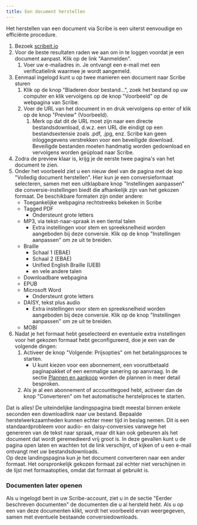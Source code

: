 ```yaml
---
title: Een document herstellen
---
```



Het herstellen van een document via Scribe is een uiterst eenvoudige en efficiënte procedure.
1. Bezoek [scribeit.io](https://scribeit.io)
1. Voor de beste resultaten raden we aan om in te loggen voordat je een document aanpast. Klik op de link "Aanmelden".
    1. Voer uw e-mailadres in. Je ontvangt een e-mail met een verificatielink waarmee je wordt aangemeld.
1. Eenmaal ingelogd kunt u op twee manieren een document naar Scribe sturen
    1. Klik op de knop "Bladeren door bestand...", zoek het bestand op uw computer en klik vervolgens op de knop "Voorbeeld" op de webpagina van Scribe.
    1. Voer de URL van het document in en druk vervolgens op enter of klik op de knop "Preview" (Voorbeeld).
        1. Merk op dat dit de URL moet zijn naar een directe bestandsdownload, d.w.z. een URL die eindigt op een bestandsextensie zoals .pdf, .jpg, enz. Scribe kan geen inloggegevens verstrekken voor een beveiligde download. Beveiligde bestanden moeten handmatig worden gedownload en vervolgens worden geüpload naar Scribe.
1. Zodra de preview klaar is, krijg je de eerste twee pagina's van het document te zien.
1. Onder het voorbeeld ziet u een nieuw deel van de pagina met de kop "Volledig document herstellen". Hier kun je een conversieformaat selecteren, samen met een uitklapbare knop "Instellingen aanpassen" die conversie-instellingen biedt die afhankelijk zijn van het gekozen formaat. De beschikbare formaten zijn onder andere:
    * Toegankelijke webpagina rechtstreeks bekeken in Scribe
    * Tagged PDF
        * Ondersteunt grote letters
    * MP3, via tekst-naar-spraak in een tiental talen
        * Extra instellingen voor stem en spreeksnelheid worden aangeboden bij deze conversie. Klik op de knop "Instellingen aanpassen" om ze uit te breiden.
    * Braille
        * Schaal 1 (EBAE)
        * Schaal 2 (EBAE)
        * Unified English Braille (UEB)
        * en vele andere talen
    * Downloadbare webpagina
    * EPUB
    * Microsoft Word
        * Ondersteunt grote letters
    * DAISY, tekst plus audio
        * Extra instellingen voor stem en spreeksnelheid worden aangeboden bij deze conversie. Klik op de knop "Instellingen aanpassen" om ze uit te breiden.
    * MOBI
1. Nadat je het formaat hebt geselecteerd en eventuele extra instellingen voor het gekozen formaat hebt geconfigureerd, doe je een van de volgende dingen:
    1. Activeer de knop "Volgende: Prijsopties" om het betalingsproces te starten.
        * U kunt kiezen voor een abonnement, een vooruitbetaald paginapakket of een eenmalige sanering op aanvraag. In de sectie [Plannen en aankoop](./plannen) worden de plannen in meer detail besproken.
    1. Als je al een abonnement of accounttegoed hebt, activeer dan de knop "Converteren" om het automatische herstelproces te starten. 

Dat is alles! De uiteindelijke landingspagina biedt meestal binnen enkele seconden een downloadlink naar uw bestand. Bepaalde herstelwerkzaamheden kunnen echter meer tijd in beslag nemen. Dit is een standaardprobleem voor audio- en daisy-conversies vanwege het genereren van de tekst naar spraak, maar dit kan ook gebeuren als het document dat wordt geremedieerd vrij groot is. In deze gevallen kunt u de pagina open laten en wachten tot de link verschijnt, of kijken of u een e-mail ontvangt met uw bestandsdownloads.  
Op deze landingspagina kun je het document converteren naar een ander formaat. Het oorspronkelijk gekozen formaat zal echter niet verschijnen in de lijst met formaatopties, omdat dat formaat al gebruikt is.

### Documenten later openen

Als u ingelogd bent in uw Scribe-account, ziet u in de sectie "Eerder beschreven documenten" de documenten die u al hersteld hebt. Als u op een van deze documenten klikt, wordt het voorbeeld ervan weergegeven, samen met eventuele bestaande conversiedownloads.